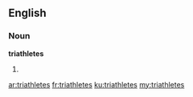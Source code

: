 ==English==

===Noun===
'''triathletes'''

# {{plural of|[[triathlete]]}}

[[ar:triathletes]]
[[fr:triathletes]]
[[ku:triathletes]]
[[my:triathletes]]